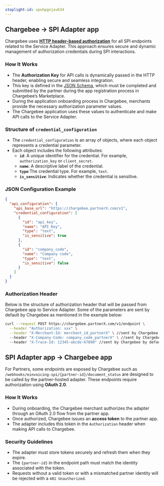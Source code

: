 ```yaml
---
stoplight-id: upohpgnjav634
---
```


## Chargebee -> SPI Adapter app
Chargebee uses [**HTTP header-based authorization**](https://datatracker.ietf.org/doc/html/rfc7235) for all SPI endpoints related to the Service Adapter. This approach ensures secure and dynamic management of authorization credentials during SPI interactions.

### How It Works
- The **Authorization Key** for API calls is dynamically passed in the HTTP header, enabling secure and seamless integration.
- This key is defined in the [JSON Schema](https://github.com/chargebee/cb-partner-spi/tree/einvoicing_spi_phase2/spec/capabilities), which must be completed and submitted by the partner during the app registration process in Chargebee’s Marketplace.
- During the application onboarding process in Chargebee, merchants provide the necessary authorization parameter values.
- The Chargebee application uses these values to authenticate and make API calls to the Service Adapter.


### Structure of `credential_configuration`
- The `credential_configuration` is an array of objects, where each object represents a credential parameter.
- Each object includes the following attributes:
    - **`id`**: A unique identifier for the credential. For example, `authorization_key` or `client_secret`.
    - **`name`**: A descriptive label of the credential.
    - **`type`**:The credential type. For example, `text`.
    - **`is_sensitive`**: Indicates whether the credential is sensitive.

### JSON Configuration Example

```json
{
  "api_configuration": {
    "api_base_url": "https://chargebee.partnerX.com/v1",
    "credential_configuration": [ 
      {
        "id": "api_key",
        "name": "API Key", 
        "type": "text",
        "is_sensitive": true 
      },
      {
        "id": "company_code",
        "name": "Company code",
        "type": "text",
        "is_sensitive": false
      }
    ]
  }
}
```

### Authorization Header

Below is the structure of authorization header that will be passed from Chargebee app to Service Adapter. Some of the 
parameters are sent by default by Chargebee as mentioned in the example below:

```bash
curl --request POST https://chargebee.partnerX.com/v1/endpoint \
  --header "Authorization: xxx" \
  --header "X-Merchant-Id: merchant_id_partnerX" \ //sent by Chargebee by default
  --header "X-Company-Code: company_code_partnerX" \ //sent by Chargebee by default
  --header "X-Trace-Id: 12345-abcde-67890" //sent by Chargebee by default
````

## SPI Adapter app -> Chargebee app

 For Partners, some endpoints are exposed by Chargebee such as `/webhooks/einvoicing-spi/{partner-id}/document_status` are designed to be called by the partner-hosted adapter. These endpoints require authorization using **OAuth 2.0**.

### How It Works

- During onboarding, the Chargebee merchant authorizes the adapter through an OAuth 2.0 flow from the partner app.
- Once authorized, Chargebee issues an **access token** to the partner app.
- The adapter includes this token in the `Authorization` header when making API calls to Chargebee.


### Security Guidelines
- The adapter must store tokens securely and refresh them when they expire.
- The `{partner-id}` in the endpoint path must match the identity associated with the token.
- Requests without a valid token or with a mismatched partner identity will be rejected with a `401 Unauthorized`.

